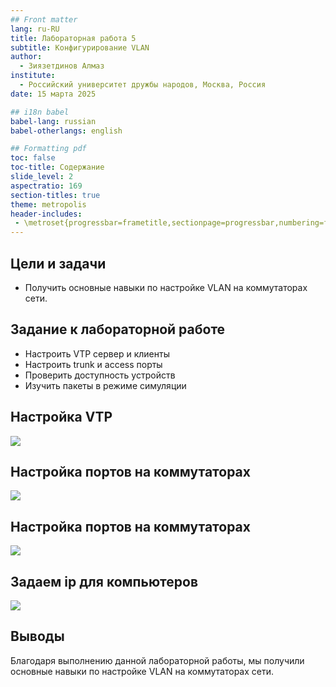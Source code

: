 ```yaml
---
## Front matter
lang: ru-RU
title: Лабораторная работа 5
subtitle: Конфигурирование VLAN
author:
  - Зиязетдинов Алмаз
institute:
  - Российский университет дружбы народов, Москва, Россия
date: 15 марта 2025

## i18n babel
babel-lang: russian
babel-otherlangs: english

## Formatting pdf
toc: false
toc-title: Содержание
slide_level: 2
aspectratio: 169
section-titles: true
theme: metropolis
header-includes:
 - \metroset{progressbar=frametitle,sectionpage=progressbar,numbering=fraction}
---
```


## Цели и задачи
- Получить основные навыки по настройке VLAN на коммутаторах сети.

## Задание к лабораторной работе 
- Настроить VTP сервер и клиенты
- Настроить trunk и access порты 
- Проверить доступность устройств
- Изучить пакеты в режиме симуляции


## Настройка VTP

![](image1.png)


## Настройка портов на коммутаторах

![](image2.png)


## Настройка портов на коммутаторах

![](image3.png)

## Задаем ip для компьютеров

![](image4.png)



## Выводы

Благодаря выполнению данной лабораторной работы, мы получили основные навыки по настройке VLAN на коммутаторах сети.


